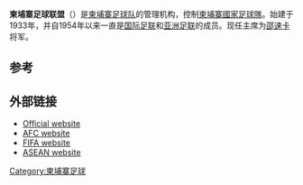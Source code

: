 {{National football association |
|  Logo                  = Football Federation of Cambodia.png|
| Founded               = 1933 

|FIFA affiliation      = 1954

|Region                = [[亚洲足球联合会|亚洲足球联合会]] |
|Region affiliation    = 1954<ref>{{cite web|url=http://eresources.nlb.gov.sg/newspapers/Digitised/Article/straitstimes19540527-1.2.190.aspx|title=Asian soccer championship next year|date=27 May 1954|publisher=[[The_Straits_Times|The Straits Times]]|accessdate=|archive-date=2016-04-19|archive-url=https://web.archive.org/web/20160419184514/http://eresources.nlb.gov.sg/newspapers/Digitised/Article/straitstimes19540527-1.2.190.aspx|dead-url=no}}{{cite web|url=http://eresources.nlb.gov.sg/newspapers/Digitised/Article/freepress19541005-1.2.126.aspx|title=ASIAN SOCCER FINALS IN SINGAPORE May be used as Olympic series|date=5 October 1954|publisher=[[The_Singapore_Free_Press|The Singapore Free Press]]|accessdate=|archive-date=2016-04-04|archive-url=https://web.archive.org/web/20160404141222/http://eresources.nlb.gov.sg/newspapers/Digitised/Article/freepress19541005-1.2.126.aspx|dead-url=no}}{{cite web|url=http://newspapers.nl.sg/Digitised/Article/straitstimes19550614.2.157.aspx|title=Singapore to Meet Indonesia in Asian Soccer Tourney|date=14 June 1955|publisher=[[The_Straits_Times|The Straits Times]]|accessdate=|archive-date=2013-01-31|archive-url=https://web.archive.org/web/20130131034337/http://newspapers.nl.sg/Digitised/Article/straitstimes19550614.2.157.aspx|dead-url=no}}</ref> 
|Subregion             = [[东南亚足球协会|东南亚足球协会]] 
|Subregion affiliation = 1998 
|President             = [[邵速卡|邵速卡]]
|Vice president        = 
|Coach                 =  
}}

'''柬埔寨足球联盟'''（{{lang|km|សហព័ន្ធកីឡាបាល់ទាត់កម្ពុជា}}）是[[柬埔寨國家足球隊|柬埔寨足球队]]的管理机构，控制[[柬埔寨國家足球隊|柬埔寨國家足球隊]]。始建于1933年，并自1954年以来一直是[[国际足联|国际足联]]和[[亚洲足联|亚洲足联]]的成员。现任主席为[[邵速卡|邵速卡]]将军。

==参考==
{{reflist}}

==外部链接==
* [http://www.ffcambodia.com Official website] {{Wayback|url=http://www.ffcambodia.com/ |date=20201220012601 }}
* [http://www.the-afc.com/en/member-associations/asean/football-fed-cambodia.html AFC website] {{Wayback|url=http://www.the-afc.com/en/member-associations/asean/football-fed-cambodia.html |date=20130428213013 }}
* [http://www.fifa.com/associations/association=cam/index.html FIFA website] {{Wayback|url=http://www.fifa.com/associations/association=cam/index.html |date=20131207150847 }}
* [http://www.aseanfootball.org/v2/?page_id=6978 ASEAN website] {{Wayback|url=http://www.aseanfootball.org/v2/?page_id=6978 |date=20131016023050 }}

[[Category:柬埔寨足球|Category:柬埔寨足球]]